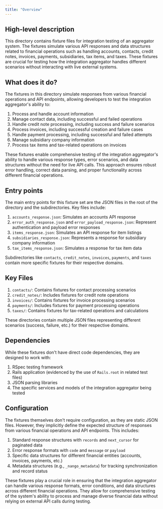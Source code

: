 ```yaml
---
title: "Overview"
---
```


## High-level description
This directory contains fixture files for integration testing of an aggregator system. The fixtures simulate various API responses and data structures related to financial operations such as handling accounts, contacts, credit notes, invoices, payments, subsidiaries, tax items, and taxes. These fixtures are crucial for testing how the integration aggregator handles different scenarios without interacting with live external systems.

## What does it do?
The fixtures in this directory simulate responses from various financial operations and API endpoints, allowing developers to test the integration aggregator's ability to:

1. Process and handle account information
2. Manage contact data, including successful and failed operations
3. Handle credit note processing, including success and failure scenarios
4. Process invoices, including successful creation and failure cases
5. Handle payment processing, including successful and failed attempts
6. Manage subsidiary company information
7. Process tax items and tax-related operations on invoices

These fixtures enable comprehensive testing of the integration aggregator's ability to handle various response types, error scenarios, and data structures without the need for live API calls. This approach ensures robust error handling, correct data parsing, and proper functionality across different financial operations.

## Entry points
The main entry points for this fixture set are the JSON files in the root of the directory and the subdirectories. Key files include:

1. `accounts_response.json`: Simulates an accounts API response
2. `error_auth_response.json` and `error_payload_response.json`: Represent authentication and payload error responses
3. `items_response.json`: Simulates an API response for item listings
4. `subsidiaries_response.json`: Represents a response for subsidiary company information
5. `tax_items_response.json`: Simulates a response for tax item data

Subdirectories like `contacts`, `credit_notes`, `invoices`, `payments`, and `taxes` contain more specific fixtures for their respective domains.

## Key Files
1. `contacts/`: Contains fixtures for contact processing scenarios
2. `credit_notes/`: Includes fixtures for credit note operations
3. `invoices/`: Contains fixtures for invoice processing scenarios
4. `payments/`: Includes fixtures for payment processing operations
5. `taxes/`: Contains fixtures for tax-related operations and calculations

These directories contain multiple JSON files representing different scenarios (success, failure, etc.) for their respective domains.

## Dependencies
While these fixtures don't have direct code dependencies, they are designed to work with:

1. RSpec testing framework
2. Rails application (evidenced by the use of `Rails.root` in related test files)
3. JSON parsing libraries
4. The specific services and models of the integration aggregator being tested

## Configuration
The fixtures themselves don't require configuration, as they are static JSON files. However, they implicitly define the expected structure of responses from various financial operations and API endpoints. This includes:

1. Standard response structures with `records` and `next_cursor` for paginated data
2. Error response formats with `code` and `message` or `payload`
3. Specific data structures for different financial entities (accounts, invoices, payments, etc.)
4. Metadata structures (e.g., `_nango_metadata`) for tracking synchronization and record status

These fixtures play a crucial role in ensuring that the integration aggregator can handle various response formats, error conditions, and data structures across different financial operations. They allow for comprehensive testing of the system's ability to process and manage diverse financial data without relying on external API calls during testing.
